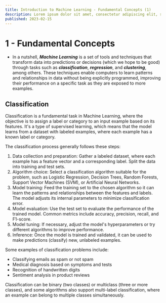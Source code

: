 ```yaml
---
title: Introduction to Machine Learning - Fundamental Concepts (1)
description: Lorem ipsum dolor sit amet, consectetur adipiscing elit, sed do eiusmod tempor incididunt ut labore et dolore magna aliqua.
published: 2023-02-15
---
```


# 1 - Fundamental Concepts

- In a nutshell, **_Machine Learning_** is a set of tools and techniques that transform data into predictions or decisions (which we hope to be good) through tasks such as **_classification_**, **_regression_**, and **_clustering_**, among others. These techniques enable computers to learn patterns and relationships in data without being explicitly programmed, improving their performance on a specific task as they are exposed to more examples.

## Classification

Classification is a fundamental task in Machine Learning, where the objective is to assign a label or category to an input example based on its features. It's a type of supervised learning, which means that the model learns from a dataset with labeled examples, where each example has a known label or category.

The classification process generally follows these steps:

1. Data collection and preparation: Gather a labeled dataset, where each example has a feature vector and a corresponding label. Split the data into training and test sets.
2. Algorithm choice: Select a classification algorithm suitable for the problem, such as Logistic Regression, Decision Trees, Random Forests, Support Vector Machines (SVM), or Artificial Neural Networks.
3. Model training: Feed the training set to the chosen algorithm so it can learn the patterns and relationships between the features and labels. The model adjusts its internal parameters to minimize classification error.
4. Model evaluation: Use the test set to evaluate the performance of the trained model. Common metrics include accuracy, precision, recall, and F1-score.
5. Model tuning: If necessary, adjust the model's hyperparameters or try different algorithms to improve performance.
6. Inference: Once the model is trained and validated, it can be used to make predictions (classify) new, unlabeled examples.

Some examples of classification problems include:

- Classifying emails as spam or not spam
- Medical diagnosis based on symptoms and tests
- Recognition of handwritten digits
- Sentiment analysis in product reviews

Classification can be binary (two classes) or multiclass (three or more classes), and some algorithms also support multi-label classification, where an example can belong to multiple classes simultaneously.
